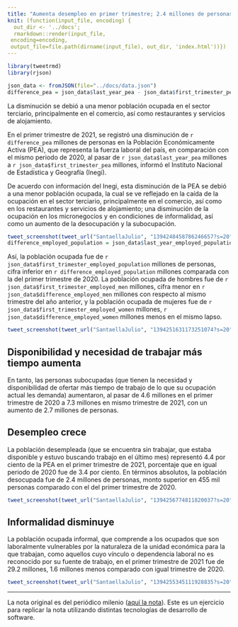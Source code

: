 ```yaml
---
title: "Aumenta desempleo en primer trimestre; 2.4 millones de personas están desocupadas"
knit: (function(input_file, encoding) {
  out_dir <- '../docs';
  rmarkdown::render(input_file,
 encoding=encoding,
 output_file=file.path(dirname(input_file), out_dir, 'index.html'))})
---
```


```r
library(tweetrmd)
library(rjson)
```

```r
json_data <- fromJSON(file="../docs/data.json")
difference_pea = json_data$last_year_pea - json_data$first_trimester_pea
```

La disminución se debió a una menor población ocupada en el sector terciario, principalmente en el
comercio, así como restaurantes y servicios de alojamiento.

En el primer trimestre de 2021, se registró una disminución de `r difference_pea` millones de
personas en la Población Económicamente Activa (PEA), que representa la fuerza laboral del país, en
comparación con el mismo periodo de 2020, al pasar de `r json_data$last_year_pea` millones a
`r json_data$first_trimester_pea` millones, informó el Instituto Nacional de Estadística y
Geografía (Inegi).

De acuerdo con información del Inegi, esta disminución de la PEA se debió a una menor población
ocupada, la cual se ve reflejado en la caída de la ocupación en el sector terciario, principalmente
en el comercio, así como en los restaurantes y servicios de alojamiento; una disminución de la
ocupación en los micronegocios y en condiciones de informalidad, así como un aumento de la
desocupación y la subocupación.

```r
tweet_screenshot(tweet_url("SantaellaJulio", "1394248458786246657?s=20"))
difference_employed_population = json_data$last_year_employed_population - json_data$first_trimester_employed_population
```

Así, la población ocupada fue de `r json_data$first_trimester_employed_population` millones de
personas, cifra inferior en `r difference_employed_population` millones comparada con la del primer
trimestre de 2020. La población ocupada de hombres fue de `r json_data$first_trimester_employed_men`
millones, cifra menor en `r json_data$difference_employed_men` millones con
respecto al mismo trimestre del año anterior, y la población ocupada de mujeres fue de
`r json_data$first_trimester_employed_women` millones, `r json_data$difference_employed_women`
millones menos en el mismo lapso.

```r
tweet_screenshot(tweet_url("SantaellaJulio", "1394251631173251074?s=20"))
```

## Disponibilidad y necesidad de trabajar más tiempo aumenta

En tanto, las personas subocupadas (que tienen la necesidad y disponibilidad de ofertar más tiempo de trabajo de lo que su ocupación actual les demanda) aumentaron, al pasar de 4.6 millones en el primer trimestre de 2020 a 7.3 millones en mismo trimestre de 2021, con un aumento de 2.7 millones de personas.

## Desempleo crece

La población desempleada (que se encuentra sin trabajar, que estaba disponible y estuvo buscando trabajo en el último mes) representó 4.4 por ciento de la PEA en el primer trimestre de 2021, porcentaje que en igual periodo de 2020 fue de 3.4 por ciento. En términos absolutos, la población desocupada fue de 2.4 millones de personas, monto superior en 455 mil personas comparado con el del primer trimestre de 2020.

```r
tweet_screenshot(tweet_url("SantaellaJulio", "1394256774811820037?s=20"))
```

## Informalidad disminuye

La población ocupada informal, que comprende a los ocupados que son laboralmente vulnerables por la naturaleza de la unidad económica para la que trabajan, como aquellos cuyo vínculo o dependencia laboral no es reconocido por su fuente de trabajo, en el primer trimestre de 2021 fue de 29.2 millones, 1.6 millones menos comparado con igual trimestre de 2020.

```r
tweet_screenshot(tweet_url("SantaellaJulio", "1394255345111928835?s=20"))
```

---
La nota original es del periódico milenio ([aquí la nota](https://www.milenio.com/negocios/aumenta-desempleo-en-mexico-durante-el-primer-trimestre-inegi)). Este es un ejercicio para replicar la nota utilizando distintas tecnologías de desarrollo de software.